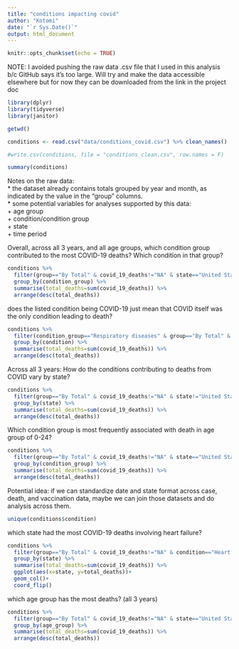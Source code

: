 ```yaml
---
title: "conditions impacting covid"
author: "Kotomi"
date: "`r Sys.Date()`"
output: html_document
---
```


```r
knitr::opts_chunk$set(echo = TRUE)
```

NOTE: I avoided pushing the raw data .csv file that I used in this analysis b/c GitHub says it's too large. Will try and make the data accessible elsewhere but for now they can be downloaded from the link in the project doc

```r
library(dplyr)
library(tidyverse)
library(janitor)
```

```r
getwd()
```


```r
conditions <- read.csv("data/conditions_covid.csv") %>% clean_names()
```

```r
#write.csv(conditions, file = "conditions_clean.csv", row.names = F)
```


```r
summary(conditions)
```
Notes on the raw data:  
* the dataset already contains totals grouped by year and month, as indicated by the value in the "group" columns.  
* some potential variables for analyses supported by this data:  
    + age group  
    + condition/condition group  
    + state  
    + time period  

Overall, across all 3 years, and all age groups, which condition group contributed to the most COVID-19 deaths? Which condition in that group? 
```r
conditions %>% 
  filter(group=="By Total" & covid_19_deaths!="NA" & state=="United States") %>% 
  group_by(condition_group) %>% 
  summarise(total_deaths=sum(covid_19_deaths)) %>% 
  arrange(desc(total_deaths))
```
does the listed condition being COVID-19 just mean that COVID itself was the only condition leading to death?

```r
conditions %>% 
  filter(condition_group=="Respiratory diseases" & group=="By Total" & covid_19_deaths!="NA" & state=="United States") %>% 
  group_by(condition) %>% 
  summarise(total_deaths=sum(covid_19_deaths)) %>% 
  arrange(desc(total_deaths))
```

Across all 3 years: How do the conditions contributing to deaths from COVID vary by state?

```r
conditions %>% 
  filter(group=="By Total" & covid_19_deaths!="NA" & state!="United States") %>% 
  group_by(state) %>% 
  summarise(total_deaths=sum(covid_19_deaths)) %>% 
  arrange(desc(total_deaths))
```

Which condition group is most frequently associated with death in age group of 0-24?
```r
conditions %>% 
  filter(group=="By Total" & covid_19_deaths!="NA" & state=="United States", age_group=="0-24") %>% 
  group_by(condition_group) %>% 
  summarise(total_deaths=sum(covid_19_deaths)) %>% 
  arrange(desc(total_deaths))
```

Potential idea: if we can standardize date and state format across case, death, and vaccination data, maybe we can join those datasets and do analysis across them. 

```r
unique(conditions$condition)
```


which state had the most COVID-19 deaths involving heart failure?
```r
conditions %>% 
  filter(group=="By Total" & covid_19_deaths!="NA" & condition=="Heart failure" & state!="United States") %>% 
  group_by(state) %>% 
  summarise(total_deaths=sum(covid_19_deaths)) %>% 
  ggplot(aes(x=state, y=total_deaths))+
  geom_col()+
  coord_flip()

```

which age group has the most deaths? (all 3 years)
```r
conditions %>% 
  filter(group=="By Total" & covid_19_deaths!="NA" & state=="United States") %>% 
  group_by(age_group) %>% 
  summarise(total_deaths=sum(covid_19_deaths)) %>% 
  arrange(desc(total_deaths))
```



